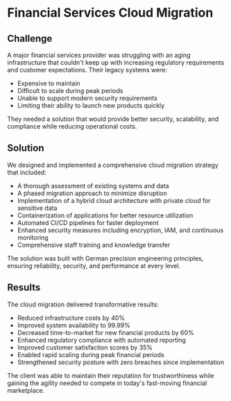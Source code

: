 # Financial Services Cloud Migration

## Challenge

A major financial services provider was struggling with an aging infrastructure that couldn't keep up with increasing regulatory requirements and customer expectations. Their legacy systems were:

- Expensive to maintain
- Difficult to scale during peak periods
- Unable to support modern security requirements
- Limiting their ability to launch new products quickly

They needed a solution that would provide better security, scalability, and compliance while reducing operational costs.

## Solution

We designed and implemented a comprehensive cloud migration strategy that included:

- A thorough assessment of existing systems and data
- A phased migration approach to minimize disruption
- Implementation of a hybrid cloud architecture with private cloud for sensitive data
- Containerization of applications for better resource utilization
- Automated CI/CD pipelines for faster deployment
- Enhanced security measures including encryption, IAM, and continuous monitoring
- Comprehensive staff training and knowledge transfer

The solution was built with German precision engineering principles, ensuring reliability, security, and performance at every level.

## Results

The cloud migration delivered transformative results:

- Reduced infrastructure costs by 40%
- Improved system availability to 99.99%
- Decreased time-to-market for new financial products by 60%
- Enhanced regulatory compliance with automated reporting
- Improved customer satisfaction scores by 35%
- Enabled rapid scaling during peak financial periods
- Strengthened security posture with zero breaches since implementation

The client was able to maintain their reputation for trustworthiness while gaining the agility needed to compete in today's fast-moving financial marketplace.
